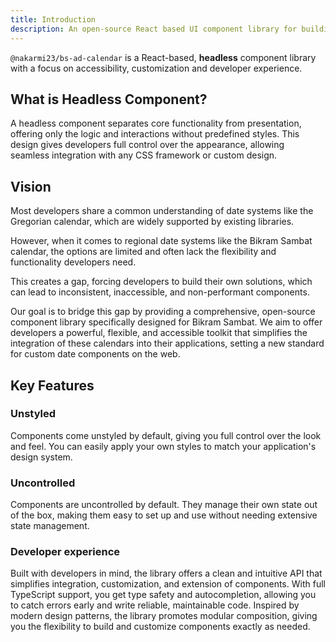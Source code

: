 ```yaml
---
title: Introduction
description: An open-source React based UI component library for building Bikram Sambat and Gregorian Calendars and Date Pickers.
---
```


`@nakarmi23/bs-ad-calendar` is a React-based, **headless** component library with a focus on accessibility, customization and developer experience.

## What is Headless Component?

A headless component separates core functionality from presentation, offering only the logic and interactions without predefined styles. This design gives developers full control over the appearance, allowing seamless integration with any CSS framework or custom design.

## Vision

Most developers share a common understanding of date systems like the Gregorian calendar, which are widely supported by existing libraries.

However, when it comes to regional date systems like the Bikram Sambat calendar, the options are limited and often lack the flexibility and functionality developers need.

This creates a gap, forcing developers to build their own solutions, which can lead to inconsistent, inaccessible, and non-performant components.

Our goal is to bridge this gap by providing a comprehensive, open-source component library specifically designed for Bikram Sambat. We aim to offer developers a powerful, flexible, and accessible toolkit that simplifies the integration of these calendars into their applications, setting a new standard for custom date components on the web.

## Key Features

### Unstyled

Components come unstyled by default, giving you full control over the look and feel. You can easily apply your own styles to match your application's design system.

### Uncontrolled

Components are uncontrolled by default. They manage their own state out of the box, making them easy to set up and use without needing extensive state management.

### Developer experience

Built with developers in mind, the library offers a clean and intuitive API that simplifies integration, customization, and extension of components. With full TypeScript support, you get type safety and autocompletion, allowing you to catch errors early and write reliable, maintainable code. Inspired by modern design patterns, the library promotes modular composition, giving you the flexibility to build and customize components exactly as needed.


